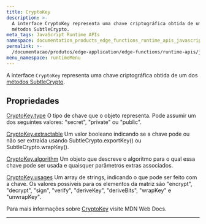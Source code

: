 ```yaml
---
title: CryptoKey
description: >-
  A interface CryptoKey representa uma chave criptográfica obtida de um dos
  métodos SubtleCrypto.
meta_tags: JavaScript Runtime APIs
namespace: documentation_products_edge_functions_runtime_apis_javascript_crypto_key
permalink: >-
  /documentacao/produtos/edge-application/edge-functions/runtime-apis/javascript/crypto-key/
menu_namespace: runtimeMenu
---
```


A interface `CryptoKey` representa uma chave criptográfica obtida de um dos [métodos SubtleCrypto](/pt-br/documentacao/produtos/edge-application/edge-functions/runtime-apis/javascript/subtle-crypto/).

## Propriedades

[CryptoKey.type](https://developer.mozilla.org/en-US/docs/Web/API/CryptoKey/type)
O tipo de chave que o objeto representa. Pode assumir um dos seguintes valores: "secret", "private" ou "public".

[CryptoKey.extractable](https://developer.mozilla.org/en-US/docs/Web/API/CryptoKey/extractable)
Um valor booleano indicando se a chave pode ou não ser extraída usando SubtleCrypto.exportKey() ou SubtleCrypto.wrapKey().

[CryptoKey.algorithm](https://developer.mozilla.org/en-US/docs/Web/API/CryptoKey/algorithm)
Um objeto que descreve o algoritmo para o qual essa chave pode ser usada e quaisquer parâmetros extras associados.

[CryptoKey.usages](https://developer.mozilla.org/en-US/docs/Web/API/CryptoKey/usages)
Um array de strings, indicando o que pode ser feito com a chave. Os valores possíveis para os elementos da matriz são "encrypt", "decrypt", "sign", "verify", "deriveKey", "deriveBits", "wrapKey" e "unwrapKey".

Para mais informações sobre [CryptoKey](https://developer.mozilla.org/en-US/docs/Web/API/CryptoKey) visite MDN Web Docs.





---

